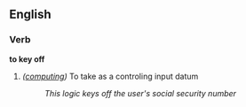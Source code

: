 == English ==

===Verb===

'''to key off'''
#''([[computing]])'' To take as a controling input datum
#:''This logic keys off the user's social security number''